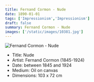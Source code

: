 ```yaml
---
title: Fernand Cormon - Nude
date: 1890-01-01
tags: ['Impressionism','Impressionism']
draft: false
summary: Fernand Cormon - Nude
images: ['/static/images/10381.jpg']
---
```


![Fernand Cormon - Nude](/static/images/10381.jpg)

* Title: Nude
* Artist: Fernand Cormon (1845-1924)
* Date: between 1845 and 1924
* Medium: Oil on canvas
* Dimensions: 103 x 72 cm



